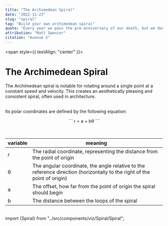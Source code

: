 ```yaml
---
title: "The Archimedean Spiral"
date: "2022-11-23"
slug: "spiral"
tag: "Build your own archimedean spiral"
quote: "Every year we pass the pre-anniversary of our death, but we don't even know it, so we don't get presents."
attribution: "Matt Spencer"
citation: "Avenue 5"
---
```


<span style={{ textAlign: "center" }}>
# The Archimedean Spiral

The Archimedean spiral is notable for rotating around a single point at a constant speed and velocity. This creates an aesthetically pleasing and consistent spiral, often used in architecture.

<br />
Its polar coordinates are defined by the following equation:

<p align="center" style={{ "font-size": "20px" }}>
  ``` r = a + bθ ```
</p>
</span>
<br />

| variable | meaning                                                                                                                  |
| -------- | ------------------------------------------------------------------------------------------------------------------------ |
| r        | The radial coordinate, representing the distance from the point of origin                                                |
| θ        | The angular coordinate, the angle relative to the reference direction (horizontally to the right of the point of origin) |
| a        | The offset, how far from the point of origin the spiral should begin                                                     |
| b        | The distance between the loops of the spiral                                                                             |

<br />
import {Spiral} from "../src/components/viz/Spiral/Spiral";

<Spiral />
